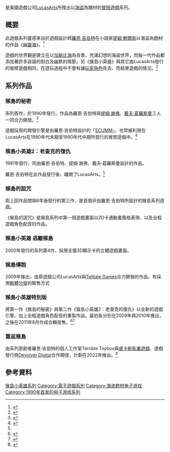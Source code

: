 {{noteTA
|G1=IT
|1=zh-cn:惊涛怪浪; zh-hk:魔盜狂潮; zh-mo:魔盜狂潮; zh-sg:惊涛怪浪; zh-tw:幽靈海
|2=zh-cn:埃罗尔·弗林; zh-hk:埃洛·弗林; zh-mo:埃洛·弗林; zh-sg:埃罗尔·弗林; zh-tw:艾羅爾·弗林
}}
{{Infobox VG series
| title                  = 猴島小英雄
| genre                  = [[冒險遊戲|冒險遊戲]]
| developer              = [[LucasArts|LucasArts]]<br>[[Telltale_Games|Telltale Games]]
| publisher              = LucasArts
| creator                = [[羅恩·吉伯特|羅恩·吉伯特]]
| first release version  = 《[[猴島的秘密|猴島的秘密]]》
| first release date     = 1990年10月
| latest release version = 《[[重返猴島|重返猴島]]》
| latest release date    = 預計2022年
}}
{{vgsname|猴島小英雄|en=Monkey Island}}是美國遊戲公司[[LucasArts|LucasArts]]所推出以[[海盜|海盜]]為題材的[[冒險遊戲|冒險遊戲]]系列。

== 概要 ==
此遊戲系列靈感來自於遊戲設計師[[羅恩·吉伯特|羅恩·吉伯特]]在小說家[[提姆·鮑爾斯|提姆·鮑爾斯]]以海盜為題材的作品《[[幽靈海_(小說)|幽靈海]]》。<ref>{{cite web |url=http://grumpygamer.com/6476640 |title=On Stranger Tides |date=2004年9月20日 |author=[[羅恩·吉伯特|羅恩·吉伯特]] |publisher=Grumpy Gamer |accessdate=2013年8月3日 |archive-date=2012年2月20日 |archive-url=https://www.webcitation.org/65aAMH1Mi?url=http://grumpygamer.com/6476640 |dead-url=no }}</ref>

遊戲的世界觀是建立在以[[加勒比海|加勒比海]]為背景、充滿幻想的海盜世界，而每一代作品都添加著許多詼諧的對白及幽默的情節。另《猴島小英雄》與其它由LucasArts發行的冒險遊戲相同，在遊玩過程中不會有讓[[玩家角色|玩家角色]]死去、而結束遊戲的情況。<ref>{{cite web |url=http://www.1up.com/do/feature?pager.offset=0&cId=3167594 |title=Game Over How different gamemakers cope with death |publisher=1UP.com |author=Evan Shamooon |date=2008年5月 |accessdate=2013年8月3日 |archive-date=2013年5月11日 |archive-url=https://web.archive.org/web/20130511005436/http://www.1up.com/do/feature?pager.offset=0&cId=3167594 |dead-url=no }}</ref>

== 系列作品 ==
{{VG timeline
| 1990  = [[猴島的秘密|猴島的秘密]]
| 1991  = [[猴島小英雄2：老查克的復仇|猴島小英雄2：老查克的復仇]]
| 1997  = [[猴島的詛咒|猴島的詛咒]]
| 2000  = [[猴島小英雄_逃離猴島|猴島小英雄 逃離猴島]]
| 2009a = [[猴島傳說|猴島傳說]]
| 2009b = 猴島的秘密特別版
| 2010  = 猴島小英雄2：老查克的復仇特別版
| 2022  = [[重返猴島|重返猴島]]
}}
=== 猴島的秘密 ===
{{main|猴島的秘密}}
系列首作，於1990年發行。作品為羅恩·吉伯特與[[提姆·謝弗|提姆·謝弗]]、[[戴夫·葛羅斯曼|戴夫·葛羅斯曼]]三人一同合力開發。<ref>{{cite web|url=http://www.gamespot.com/features/6153188/designer-threads-feat-ron-gilbert-6-30-06/p-2.html |title=Designer Threads Featuring Ron Gilbert – Part 2 |author=Greg Kasavin |publisher=[[GameSpot|GameSpot]] |date=2006年6月30日 |accessdate=2013年8月3日}}</ref>

遊戲採用的開發引擎是由羅恩·吉伯特設計的「[[SCUMM|SCUMM]]」，也常被利用在LucasArts在1980年代末期至1990年代中期所發行的冒險遊戲中。<ref name="YourBio">{{cite web |url=http://www.youbioit.com/en/article/biography/835/ron-gilbert |title=Ron Gilbert Biography |publisher=YouBioit |accessdate=2013年8月3日 |archive-url=https://web.archive.org/web/20100513142525/http://www.youbioit.com/en/article/biography/835/ron-gilbert |archive-date=2010年5月13日 |dead-url=yes }}</ref>

=== 猴島小英雄2：老查克的復仇 ===
{{main|猴島小英雄2：老查克的復仇}}
1991年發行，同由羅恩·吉伯特、提姆·謝弗、戴夫·葛羅斯曼設計的作品。

羅恩·吉伯特在此作品發行後，離開了LucasArts。<ref name="YourBio"/>

=== 猴島的詛咒 ===
{{main|猴島的詛咒}}
距上回作品間隔6年後發行的第三作，是首個非由羅恩·吉伯特所設計的猴島系列遊戲。

《猴島的詛咒》是猴島系列中第一個遊戲畫面以2D卡通動畫風格表現、以及全程遊戲角色配音的作品。

=== 猴島小英雄 逃離猴島 ===
{{main|猴島小英雄 逃離猴島}}
2000年發行的系列第4作，採用支援3D顯示卡的立體遊戲畫面。

=== 猴島傳說 ===
{{main|猴島傳說}}
2009年推出，由原遊戲公司LucasArts與[[Telltale_Games|Telltale Games]]合力開發的作品。有採用[[軟體分發|軟體分發]]的販售方式

=== 猴島小英雄特別版 ===
將第一作《猴島的秘密》與第二作《猴島小英雄2：老查克的復仇》以全新的遊戲引擎、加上全程遊戲角色配音的重製作品。最初各分別在2009年與2010年推出，之後在2011年8月作成合輯發售。<ref>{{cite web |url=http://www.gamespot.com/iphone/adventure/thesecretofmonkeyislandspecialedition/tech_info.html |title=The Secret of Monkey Island: Special Edition Tech Info |publisher=[[GameSpot|GameSpot]] |accessdate=2013年8月3日 |archive-date=2010年1月16日 |archive-url=https://web.archive.org/web/20100116060600/http://www.gamespot.com/iphone/adventure/thesecretofmonkeyislandspecialedition/tech_info.html |dead-url=no }}</ref><ref>{{cite web |url=http://www.shacknews.com/article/64346/monkey-island-2-se-media |title=Monkey Island 2 SE Media: Call 1-555-CHEATER To Learn Release Date |publisher=ShackNews |author=Alice O'Connor |date=2010年6月16日 |accessdate=2013年8月3日 |archive-date=2020年9月20日 |archive-url=https://web.archive.org/web/20200920181947/https://www.shacknews.com/article/64346/monkey-island-2-se-media |dead-url=no }}</ref>

=== 重返猴島 ===
{{main|重返猴島}}
由系列原創者羅恩·吉伯特的個人工作室Terrible Toybox與[[盧卡斯藝術|盧卡斯影業遊戲]]、遊戲發行商[[Devolver_Digital|Devolver Digital]]合作開發，計劃在2022年推出。<ref>{{cite web |url=https://www.windowscentral.com/devolver-digital-reveals-return-monkey-island-coming-later-2022 |archive-url=https://web.archive.org/web/20220405070248/https://www.windowscentral.com/devolver-digital-reveals-return-monkey-island-coming-later-2022 |dead-url=no |title=Devolver Digital reveals Return to Monkey Island, coming later in 2022 |work=[[Windows_Central|Windows Central]] |author=Samuel Tolbert |date=2022-04-04 |archive-date=2022-04-05 |accessdate=2022-04-09}}</ref>

== 參考資料 ==
{{reflist}}

{{猴島小英雄}}
{{Authority control}}

{{DEFAULTSORT:Monkey Island}}
[[Category:猴島小英雄系列|]]
[[Category:電子遊戲系列|Category:電子遊戲系列]]
[[Category:海盗题材电子游戏|Category:海盗题材电子游戏]]
[[Category:1990年首发的电子游戏系列|Category:1990年首发的电子游戏系列]]
